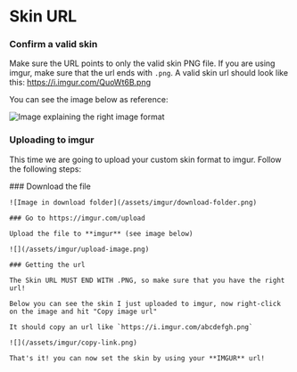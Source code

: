 
# Skin URL

### Confirm a valid skin

Make sure the URL points to only the valid skin PNG file.
If you are using imgur, make sure that the url ends with `.png`.
A valid skin url should look like this: https://i.imgur.com/QuoWt6B.png

You can see the image below as reference:

![Image explaining the right image format](/assets/imgur/valid-format.png)

### Uploading to imgur

This time we are going to upload your custom skin format to imgur. Follow the following steps:

<Steps>
    ### Download the file

    ![Image in download folder](/assets/imgur/download-folder.png)

    ### Go to https://imgur.com/upload

    Upload the file to **imgur** (see image below)

    ![](/assets/imgur/upload-image.png)

    ### Getting the url

    The Skin URL MUST END WITH .PNG, so make sure that you have the right url!

    Below you can see the skin I just uploaded to imgur, now right-click on the image and hit "Copy image url"

    It should copy an url like `https://i.imgur.com/abcdefgh.png`

    ![](/assets/imgur/copy-link.png)

    That's it! you can now set the skin by using your **IMGUR** url!
</Steps>
